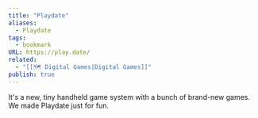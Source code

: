 ```yaml
---
title: "Playdate"
aliases:
  - Playdate
tags:
  - bookmark
URL: https://play.date/
related:
  - "[[🗺️ Digital Games|Digital Games]]"
publish: true
---
```




It's a new, tiny handheld game system with a bunch of brand-new games. We made Playdate just for fun.